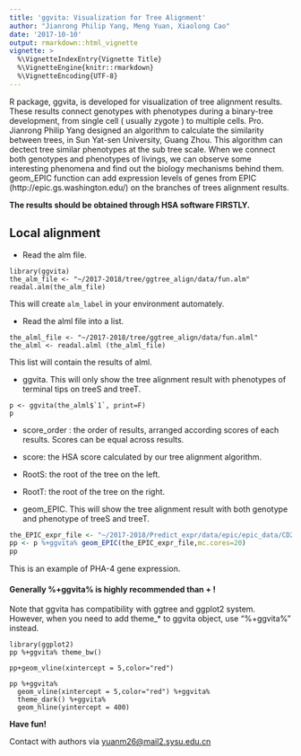 ```yaml
---
title: 'ggvita: Visualization for Tree Alignment'
author: "Jianrong Philip Yang, Meng Yuan, Xiaolong Cao"
date: '2017-10-10'
output: rmarkdown::html_vignette
vignette: >
  %\VignetteIndexEntry{Vignette Title}
  %\VignetteEngine{knitr::rmarkdown}
  %\VignetteEncoding{UTF-8}
---
```


R package, ggvita, is developed for visualization of tree alignment results. These results connect genotypes with phenotypes during a binary-tree development, from single cell ( usually zygote ) to multiple cells. Pro. Jianrong Philip Yang designed an algorithm to calculate the similarity between trees, in Sun Yat-sen University, Guang Zhou. This algorithm can dectect tree similar phenotypes at the sub tree scale. When we connect both genotypes and phenotypes of livings, we can observe some interesting phenomena and find out the biology mechanisms behind them. geom_EPIC function can add expression levels of genes from EPIC (http://epic.gs.washington.edu/) on the branches of trees alignment results.


**The results should be obtained through HSA software FIRSTLY.**



## Local alignment 

* Read the alm file. 
```
library(ggvita)
the_alm_file <- "~/2017-2018/tree/ggtree_align/data/fun.alm"
readal.alm(the_alm_file)
```
This will create `alm_label` in your environment automately.


* Read the alml file into a list. 

```
the_alml_file <- "~/2017-2018/tree/ggtree_align/data/fun.alml"
the_alml <- readal.alml (the_alml_file)
```
This list will contain the results of alml.

* ggvita. This will only show the tree alignment result with phenotypes of terminal tips on treeS and treeT.

```
p <- ggvita(the_alml$`1`, print=F)
p
```
  * score_order : the order of results, arranged according scores of each results. Scores can be equal across results.
  * score: the HSA score calculated by our tree alignment algorithm.
  * RootS: the root of the tree on the left.
  * RootT: the root of the tree on the right.
  
* geom_EPIC. This will show the tree alignment result with both genotype and phenotype of treeS and treeT.

```r

the_EPIC_expr_file <- "~/2017-2018/Predict_expr/data/epic/epic_data/CD20061215_pha4I2L_11.csv"
pp <- p %+ggvita% geom_EPIC(the_EPIC_expr_file,mc.cores=20)
pp
```
This is an example of PHA-4 gene expression.

#### **Generally %+ggvita% is highly recommended than + !**

Note that ggvita has compatibility with ggtree and ggplot2 system.  However, when you need to add theme_* to ggvita object, use "%+ggvita%" instead.

```
library(ggplot2)
pp %+ggvita% theme_bw() 

```
```
pp+geom_vline(xintercept = 5,color="red")

```


```
pp %+ggvita%
  geom_vline(xintercept = 5,color="red") %+ggvita% 
  theme_dark() %+ggvita% 
  geom_hline(yintercept = 400)

```

**Have fun!**  


Contact with authors via [yuanm26@mail2.sysu.edu.cn](yuanm26@mail2.sysu.edu.cn)

